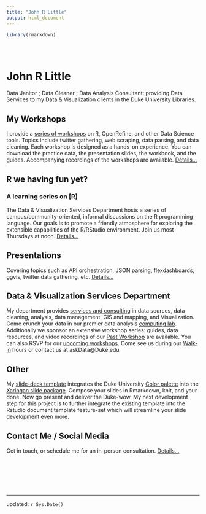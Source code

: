 ```yaml
---
title: "John R Little"
output: html_document
---
```


```r
library(rmarkdown)
```


<style type="text/css">
.title {
  display: none;
}

#getting-started img {
  margin-right: 10px;
}

</style>

<div class="row" style="padding-top: 30px;">
<div class="col-sm-6">

# **John R Little**

Data Janitor ; Data Cleaner ; Data Analysis Consultant:  providing Data Services to my Data & Visualization clients in the Duke University Libraries.

## My Workshops

I provide a [series of workshops](workshops.html) on R, OpenRefine, and other Data Science tools. Topics include twitter gathering, web scraping, data parsing, and data cleaning.  Each workshop is designed as a hands-on experience.  You can download the practice data, the presentation slides, the workbook, and the guides.  Accompanying recordings of the workshops are available. [Details...](workshops.html)

## R we having fun yet‽ 

### A learning series on [R]

The Data & Visualization Services Department hosts a series of campus/community-oriented, informal discussions on the R programming language. Our goals is to promote a friendly atmosphere for exploring the extensible capabilities of the R/RStudio environment. Join us most Thursdays at noon. [Details...](http://is.gd/rfun2017)

## Presentations

Covering topics such as API orchestration, JSON parsing, flexdashboards, ggvis,  twitter data gathering, etc. [Details...](presentations.html)

## Data & Visualization Services Department

My department provides [services and consulting](http://library.duke.edu/data/about) in data sources, data cleaning, analysis, data management, GIS and mapping, and Visualization.  Come crunch your data in our premier data analysis [computing lab](http://library.duke.edu/data/about/lab).  Additionally we sponsor an extensive workshop series: guides, data resources, and video recordings of our [Past Workshop](http://library.duke.edu/data/news/past-workshops) are available.  You can also RSVP for our [upcoming workshops](http://library.duke.edu/data/news).  Come see us during our [Walk-in](http://library.duke.edu/data/about/schedule) hours or contact us at askData@Duke.edu

## Other

My [slide-deck template](http://libjohn.github.io/slide-template/) integrates the Duke University [Color palette](https://styleguide.duke.edu/color-palette/) into the [Xaringan slide package](https://slides.yihui.name/xaringan/).  Compose your slides in Rmarkdown, knit, and your done.  Now go present and deliver the Duke-wow.  My next development step for this project is to further integrate the existing template into the Rstudio document template feature-set which will streamline your slide development even more.

## Contact Me / Social Media  

Get in touch, or schedule me for an in-person consultation.  [Details...](contact.html)



&nbsp;  

&nbsp;

&nbsp; 

---

updated:  `r Sys.Date()`